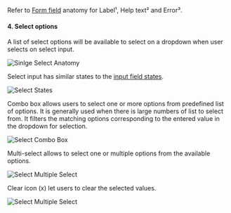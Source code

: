 

<Section title="Anatomy">
	<Row>
		<Col style={ { display: "flex", justifyContent: "center", flexDirection: "column" } }>
    		<p>
				Refer to <a href="/?path=/docs/sui-components-forms-form-field--docs" target="_blank">Form field</a> anatomy for Label¹, 
				Help text² and Error³.
			</p>
				<h4>4. Select options</h4>
			<p>
				A list of select options will be available to select on a dropdown when user selects on select input.
			</p>
    	</Col>
		<Col size="3">
    		<img src={Anatomy} alt="Sinlge Select Anatomy" style={{ paddingTop: 20 }}/>
    	</Col>
    </Row>
</Section>

<Section title="States" tyle={{ paddingTop: 20 }}>
	<p>
		Select input has similar states to the <a href="/?path=/docs/sui-components-forms-input--docs">input field states</a>.
	</p>
	<img src={States} alt="Select States" />
</Section>

<Section title="Combo Box" tyle={{ paddingTop: 20 }}>
	<p>
		Combo box allows users to select one or more options from predefined list of options. 
		It is generally used when there is large numbers of list to select from. 
		It filters the matching options corresponding to the entered value in the dropdown for selection.
	</p>
	<img src={ComboBox} alt="Select Combo Box" />
</Section>

<Section title="Multiple Select" tyle={{ paddingTop: 20 }}>
	<p>
		Multi-select allows to select one or multiple options from the available options.
	</p>
	<img src={MultipleSelect} alt="Select Multiple Select" />
</Section>

<Section title="Clear Value" tyle={{ paddingTop: 20 }}>
	<p>
		Clear icon (x) let users to clear the selected values.
	</p>
	<img src={ClearValue} alt="Select Multiple Select" />
</Section>
